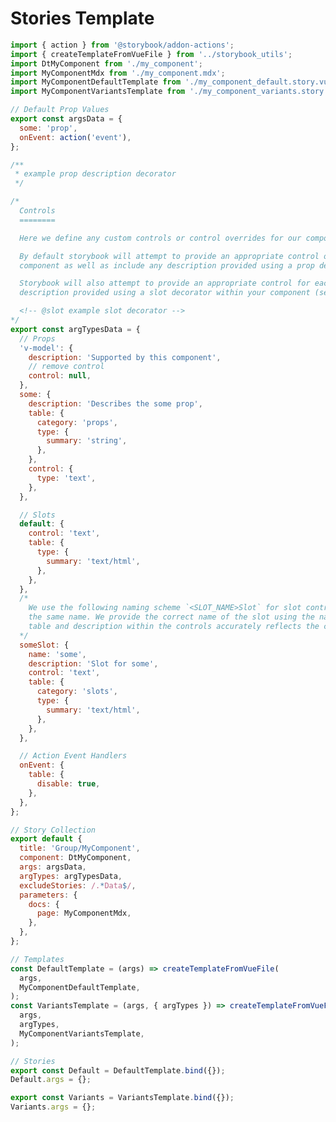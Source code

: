 <Meta title="Docs/Templates/Stories" />

# Stories Template

```jsx
import { action } from '@storybook/addon-actions';
import { createTemplateFromVueFile } from '../storybook_utils';
import DtMyComponent from './my_component';
import MyComponentMdx from './my_component.mdx';
import MyComponentDefaultTemplate from './my_component_default.story.vue';
import MyComponentVariantsTemplate from './my_component_variants.story.vue';

// Default Prop Values
export const argsData = {
  some: 'prop',
  onEvent: action('event'),
};

/**
 * example prop description decorator
 */

/*
  Controls
  ========

  Here we define any custom controls or control overrides for our components.

  By default storybook will attempt to provide an appropriate control of the same name for each property in the
  component as well as include any description provided using a prop decorator within your component (see above).

  Storybook will also attempt to provide an appropriate control for each slot in the component as well as include any
  description provided using a slot decorator within your component (see below).

  <!-- @slot example slot decorator -->
*/
export const argTypesData = {
  // Props
  'v-model': {
    description: 'Supported by this component',
    // remove control
    control: null,
  },
  some: {
    description: 'Describes the some prop',
    table: {
      category: 'props',
      type: {
        summary: 'string',
      },
    },
    control: {
      type: 'text',
    },
  },

  // Slots
  default: {
    control: 'text',
    table: {
      type: {
        summary: 'text/html',
      },
    },
  },
  /*
    We use the following naming scheme `<SLOT_NAME>Slot` for slot controls to prevent conflicts with props that share
    the same name. We provide the correct name of the slot using the name control attribute to ensure that the argument
    table and description within the controls accurately reflects the correct names of our component's props and slots.
  */
  someSlot: {
    name: 'some',
    description: 'Slot for some',
    control: 'text',
    table: {
      category: 'slots',
      type: {
        summary: 'text/html',
      },
    },
  },

  // Action Event Handlers
  onEvent: {
    table: {
      disable: true,
    },
  },
};

// Story Collection
export default {
  title: 'Group/MyComponent',
  component: DtMyComponent,
  args: argsData,
  argTypes: argTypesData,
  excludeStories: /.*Data$/,
  parameters: {
    docs: {
      page: MyComponentMdx,
    },
  },
};

// Templates
const DefaultTemplate = (args) => createTemplateFromVueFile(
  args,
  MyComponentDefaultTemplate,
);
const VariantsTemplate = (args, { argTypes }) => createTemplateFromVueFile(
  args,
  argTypes,
  MyComponentVariantsTemplate,
);

// Stories
export const Default = DefaultTemplate.bind({});
Default.args = {};

export const Variants = VariantsTemplate.bind({});
Variants.args = {};
```
